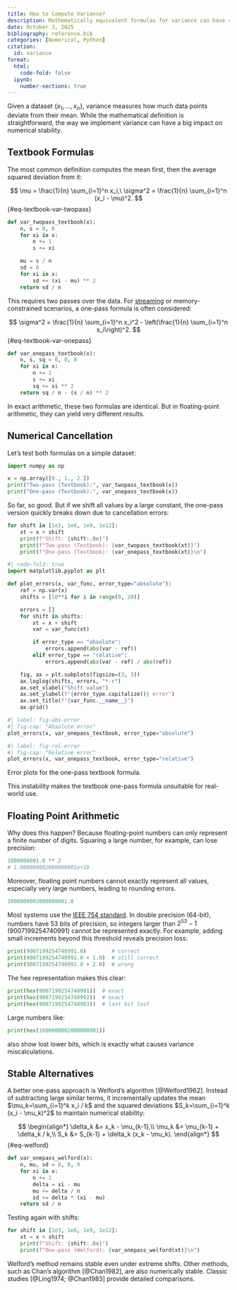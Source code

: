 ```yaml
---
title: How to Compute Variance?
description: Mathematically equivalent formulas for variance can have very different numerical stability.
date: October 3, 2025
bibliography: reference.bib
categories: [Numerical, Python]
citation:
  id: variance
format:
  html:
    code-fold: false
  ipynb:
    number-sections: true
---
```


Given a dataset $\{x_1, \ldots, x_n\}$, variance measures how much data points deviate from their mean. While the mathematical definition is straightforward, the way we implement variance can have a big impact on numerical stability.

## Textbook Formulas

The most common definition computes the mean first, then the average squared deviation from it:

$$
\mu = \frac{1}{n} \sum_{i=1}^n x_i,\ \sigma^2 = \frac{1}{n} \sum_{i=1}^n (x_i - \mu)^2.
$$ {#eq-textbook-var-twopass}

```python
def var_twopass_textbook(x):
    n, s = 0, 0
    for xi in x:
        n += 1
        s += xi

    mu = s / n
    sd = 0
    for xi in x:
        sd += (xi - mu) ** 2
    return sd / n
```

This requires two passes over the data. For [streaming](https://en.wikipedia.org/wiki/Streaming_data) or memory-constrained scenarios, a one-pass formula is often considered:

$$
\sigma^2 = \frac{1}{n} \sum_{i=1}^n x_i^2 - \left(\frac{1}{n} \sum_{i=1}^n x_i\right)^2.
$$ {#eq-textbook-var-onepass}

```python
def var_onepass_textbook(x):
    n, s, sq = 0, 0, 0
    for xi in x:
        n += 1
        s += xi
        sq += xi ** 2
    return sq / n - (s / n) ** 2
```

In exact arithmetic, these two formulas are identical. But in floating-point arithmetic, they can yield very different results.

## Numerical Cancellation

Let’s test both formulas on a simple dataset:

```python
import numpy as np

x = np.array([0., 1., 2.])
print("Two-pass (Textbook):", var_twopass_textbook(x))
print("One-pass (Textbook):", var_onepass_textbook(x))
```

So far, so good. But if we shift all values by a large constant, the one-pass version quickly breaks down due to cancellation errors:

```python
for shift in [1e3, 1e6, 1e9, 1e12]:
    xt = x + shift
    print(f"Shift: {shift:.0e}")
    print(f"Two-pass (Textbook): {var_twopass_textbook(xt)}")
    print(f"One-pass (Textbook): {var_onepass_textbook(xt)}\n")
```

```python
#| code-fold: true
import matplotlib.pyplot as plt

def plot_errors(x, var_func, error_type="absolute"):
    ref = np.var(x)
    shifts = [10**i for i in range(0, 20)]

    errors = []
    for shift in shifts:
        xt = x + shift
        var = var_func(xt)

        if error_type == "absolute":
            errors.append(abs(var - ref))
        elif error_type == "relative":
            errors.append(abs(var - ref) / abs(ref))

    fig, ax = plt.subplots(figsize=(3, 3))
    ax.loglog(shifts, errors, "*-r")
    ax.set_xlabel("Shift value")
    ax.set_ylabel(f"{error_type.capitalize()} error")
    ax.set_title(f"{var_func.__name__}")
    ax.grid()
```

::: {#fig-power-transform layout-ncol=2}
```python
#| label: fig-abs-error
#| fig-cap: "Absolute error"
plot_errors(x, var_onepass_textbook, error_type="absolute")
```
:::{.preview-image}
```python
#| label: fig-rel-error
#| fig-cap: "Relative error"
plot_errors(x, var_onepass_textbook, error_type="relative")
```
:::
Error plots for the one-pass textbook formula.
:::

This instability makes the textbook one-pass formula unsuitable for real-world use.

## Floating Point Arithmetic

Why does this happen? Because floating-point numbers can only represent a finite number of digits. Squaring a large number, for example, can lose precision:

```python
1000000001.0 ** 2
# 1.000000002000000001e+18
```

Moreover, floating point numbers cannot exactly represent all values, especially very large numbers, leading to rounding errors.

```python
1000000002000000001.0
```

Most systems use the [IEEE 754 standard](https://en.wikipedia.org/wiki/IEEE_754). In double precision (64-bit), numbers have 53 bits of precision, so integers larger than $2^{53}-1$ (9007199254740991) cannot be represented exactly. For example, adding small increments beyond this threshold reveals precision loss:

```python
print(9007199254740991.0)        # correct
print(9007199254740991.0 + 1.0)  # still correct
print(9007199254740991.0 + 2.0)  # wrong
```

The hex representation makes this clear:

```python
print(hex(9007199254740991))  # exact
print(hex(9007199254740992))  # exact
print(hex(9007199254740993))  # last bit lost
```

Large numbers like:

```python
print(hex(1000000002000000001))
```

also show lost lower bits, which is exactly what causes variance miscalculations.

## Stable Alternatives

A better one-pass approach is Welford’s algorithm [@Welford1962]. Instead of subtracting large similar terms, it incrementally updates the mean $\mu_k=\sum_{i=1}^k x_i / k$ and the squared deviations $S_k=\sum_{i=1}^k (x_i - \mu_k)^2$ to maintain numerical stability:

$$
\begin{align*}
\delta_k &= x_k - \mu_{k-1},\\
\mu_k &= \mu_{k-1} + \delta_k / k,\\
S_k &= S_{k-1} + \delta_k (x_k - \mu_k).
\end{align*}
$$ {#eq-welford}

```python
def var_onepass_welford(x):
    n, mu, sd = 0, 0, 0
    for xi in x:
        n += 1
        delta = xi - mu
        mu += delta / n
        sd += delta * (xi - mu)
    return sd / n
```

Testing again with shifts:

```python
for shift in [1e3, 1e6, 1e9, 1e12]:
    xt = x + shift
    print(f"Shift: {shift:.0e}")
    print(f"One-pass (Welford): {var_onepass_welford(xt)}\n")
```

Welford’s method remains stable even under extreme shifts. Other methods, such as Chan’s algorithm [@Chan1982], are also numerically stable. Classic studies [@Ling1974; @Chan1983] provide detailed comparisons.
